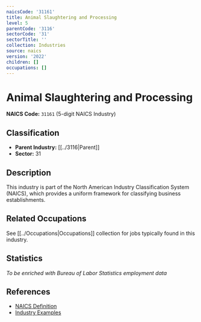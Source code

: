 ```yaml
---
naicsCode: '31161'
title: Animal Slaughtering and Processing
level: 5
parentCode: '3116'
sectorCode: '31'
sectorTitle: ''
collection: Industries
source: naics
version: '2022'
children: []
occupations: []
---
```

# Animal Slaughtering and Processing

**NAICS Code:** `31161` (5-digit NAICS Industry)

## Classification

- **Parent Industry:** [[../3116|Parent]]
- **Sector:** 31

## Description

This industry is part of the North American Industry Classification System (NAICS), which provides a uniform framework for classifying business establishments.

## Related Occupations

See [[../Occupations|Occupations]] collection for jobs typically found in this industry.

## Statistics

*To be enriched with Bureau of Labor Statistics employment data*

## References

- [NAICS Definition](https://www.census.gov/naics/)
- [Industry Examples](https://www.census.gov/naics/2022NAICS/)
